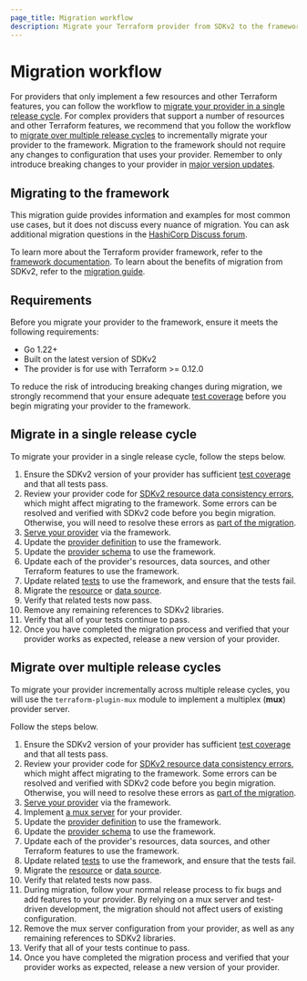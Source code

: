 ```yaml
---
page_title: Migration workflow
description: Migrate your Terraform provider from SDKv2 to the framework by following this workflow.
---
```


# Migration workflow

For providers that only implement a few resources and other Terraform features,
you can follow the workflow to [migrate your provider in a single release
cycle](#migrate-in-a-single-release-cycle). For complex providers that support a
number of resources and other Terraform features, we recommend that you follow
the workflow to [migrate over multiple release
cycles](#migrate-over-multiple-release-cycles) to incrementally migrate your
provider to the framework. Migration to the framework should not require any
changes to configuration that uses your provider. Remember to only introduce
breaking changes to your provider in [major version
updates](/terraform/plugin/best-practices/versioning#versioning-specification).

## Migrating to the framework

This migration guide provides information and examples for most common use
cases, but it does not discuss every nuance of migration. You can ask additional
migration questions in the [HashiCorp Discuss
forum](https://discuss.hashicorp.com/c/terraform-providers/tf-plugin-sdk/43).

To learn more about the Terraform provider framework, refer to the [framework
documentation](/terraform/plugin/framework/). To learn about the benefits of
migration from SDKv2, refer to the [migration
guide](/terraform/plugin/framework/migrating).

## Requirements

Before you migrate your provider to the framework, ensure it meets the following
requirements:

- Go 1.22+
- Built on the latest version of SDKv2
- The provider is for use with Terraform >= 0.12.0

To reduce the risk of introducing breaking changes during migration, we strongly
recommend that your ensure adequate [test
coverage](/terraform/plugin/sdkv2/testing) before you begin migrating your
provider to the framework.

## Migrate in a single release cycle

To migrate your provider in a single release cycle, follow the steps below.

1. Ensure the SDKv2 version of your provider has sufficient [test
   coverage](/terraform/plugin/sdkv2/testing) and that all tests pass.
1. Review your provider code for [SDKv2 resource data consistency
   errors](/terraform/plugin/sdkv2/resources/data-consistency-errors), which
   might affect migrating to the framework. Some errors can be resolved and
   verified with SDKv2 code before you begin migration. Otherwise, you will need
   to resolve these errors as [part of the
   migration](/terraform/plugin/framework/migrating/resources/crud#resolving-data-consistency-errors).
1. [Serve your
   provider](/terraform/plugin/framework/migrating/providers#serving-the-provider)
   via the framework.
1. Update the [provider
   definition](/terraform/plugin/framework/migrating/providers#provider-definition)
   to use the framework.
1. Update the [provider
   schema](/terraform/plugin/framework/migrating/providers#provider-schema) to use the framework.
1. Update each of the provider's resources, data sources, and other Terraform
   features to use the framework.
  1. Update related [tests](/terraform/plugin/framework/migrating/testing) to
     use the framework, and ensure that the tests fail.
  1. Migrate the [resource](/terraform/plugin/framework/migrating/resources) or
     [data source](/terraform/plugin/framework/migrating/data-sources).
  1. Verify that related tests now pass.
1. Remove any remaining references to SDKv2 libraries.
1. Verify that all of your tests continue to pass.
1. Once you have completed the migration process and verified that your provider
   works as expected, release a new version of your provider.

## Migrate over multiple release cycles

To migrate your provider incrementally across multiple release cycles, you will
use the `terraform-plugin-mux` module to implement a multiplex (**mux**)
provider server.

Follow the steps below.

1. Ensure the SDKv2 version of your provider has sufficient [test
   coverage](/terraform/plugin/sdkv2/testing) and that all tests pass.
1. Review your provider code for [SDKv2 resource data consistency
   errors](/terraform/plugin/sdkv2/resources/data-consistency-errors), which
   might affect migrating to the framework. Some errors can be resolved and
   verified with SDKv2 code before you begin migration. Otherwise, you will need
   to resolve these errors as [part of the
   migration](/terraform/plugin/framework/migrating/resources/crud#resolving-data-consistency-errors).
1. [Serve your
   provider](/terraform/plugin/framework/migrating/providers#serving-the-provider)
   via the framework.
1. Implement [a mux server](/terraform/plugin/framework/migrating/mux) for your
   provider.
1. Update the [provider
   definition](/terraform/plugin/framework/migrating/providers#provider-definition)
   to use the framework.
1. Update the [provider
   schema](/terraform/plugin/framework/migrating/providers#provider-schema) to use the framework.
1. Update each of the provider's resources, data sources, and other Terraform
   features to use the framework.
  1. Update related [tests](/terraform/plugin/framework/migrating/testing) to
     use the framework, and ensure that the tests fail.
  1. Migrate the [resource](/terraform/plugin/framework/migrating/resources) or
     [data source](/terraform/plugin/framework/migrating/data-sources).
  1. Verify that related tests now pass.
1. During migration, follow your normal release process to fix bugs and add
   features to your provider. By relying on a mux server and test-driven
   development, the migration should not affect users of existing configuration.
1. Remove the mux server configuration from your provider, as well as any
   remaining references to SDKv2 libraries.
1. Verify that all of your tests continue to pass.
1. Once you have completed the migration process and verified that your provider
   works as expected, release a new version of your provider.

